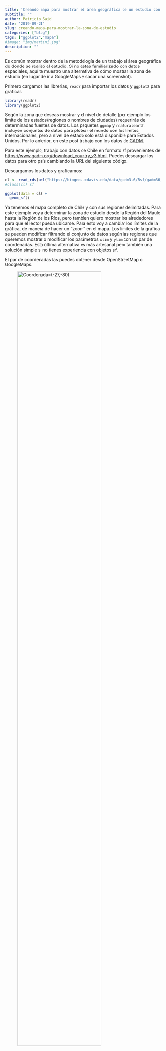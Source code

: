 ```yaml
---
title: 'Creando mapa para mostrar el área geográfica de un estudio con estilo paper'
subtitle: ""
author: Patricio Said
date: '2019-09-21'
slug: creando-mapa-para-mostrar-la-zona-de-estudio
categories: ["blog"]
tags: ["ggplot2","mapa"]
#image: "img/martini.jpg"
description: ""
---
```


Es común mostrar dentro de la metodología de un trabajo el área geográfica de donde se realizó el estudio. Si no estas familiarizado con datos espaciales, aquí te muestro una alternativa de cómo mostrar la zona de estudio (en lugar de ir a GoogleMaps y sacar una screenshot).  

Primero cargamos las librerias, `readr` para importar los datos y `ggplot2` para graficar.  


```r
library(readr)
library(ggplot2)
```

Según la zona que deseas mostrar y el nivel de detalle (por ejemplo los límite de los estados/regiones o nombres de ciudades) requerirás de determinadas fuentes de datos. Los paquetes `ggmap` y `rnaturalearth` incluyen conjuntos de datos para plotear el mundo con los límites internacionales, pero a nivel de estado solo está disponible para Estados Unidos.  Por lo anterior, en este post trabajo con los datos de [GADM](www.gadm.org). 

Para este ejemplo, trabajo con datos de Chile en formato sf provenientes de <https://www.gadm.org/download_country_v3.html>. Puedes descargar los datos para otro país cambiando la URL del siguiente código.  

Descargamos los datos y graficamos:  

```r
cl <- read_rds(url("https://biogeo.ucdavis.edu/data/gadm3.6/Rsf/gadm36_CHL_1_sf.rds"))
#class(cl) sf

ggplot(data = cl) +
  geom_sf()
```

Ya tenemos el mapa completo de Chile y con sus regiones delimitadas. Para este ejemplo voy a determinar la zona de estudio desde la Región del Maule hasta la Región de los Ríos, pero tambíen quiero mostrar los alrededores para que el lector pueda ubicarse. Para esto voy a cambiar los límites de la gráfica, de manera de hacer un "zoom" en el mapa. Los límites de la gráfica se pueden modificar filtrando el conjunto de datos según las regiones que queremos mostrar o modificar los parámetros `xlim` y `ylim` con un par de coordenadas. Esta última alternativa es más artesanal pero también una solución simple si no tienes experiencia con objetos `sf`.  

El par de coordenadas las puedes obtener desde OpenStreetMap o GoogleMaps.  

![Coordenada=(-27,-80)](public/post/2019-09-21-creando-mapa-para-mostrar-la-zona-de-estudio.en_files/figure-html/punto1.PNG){width=80%}  

El límite superior lo determiné en la coordenada (-27,-80) y el inferior en (-42,-67). En `ggplot()` queda de la siguiente forma:  


```r
ggplot(data = cl) +
  geom_sf(fill ="white")+
  coord_sf(xlim = c(-67, -80), ylim = c(-42, -27))
```

Con `geom_rect()` dibujo un rectángulo:  

```r
ggplot(data = cl) +
  geom_sf(fill ="white")+
  coord_sf(xlim = c(-67, -80), ylim = c(-42, -27))+
  geom_rect(xmin = -74.8, xmax = -70, ymin = -40.65, ymax = -34.7, 
            fill = NA, colour = "black", size = 1)
```

Para finalizar, con la librería `ggspatial` y su función `annotation_north_arrow()` se puede incluir una flecha. Y de manera rústica agrego manualmente algunos nombres de ciudades de referencia por medio de la función `annotate()`.  


```r
library(ggspatial)
ggplot(data = cl) +
  geom_sf(fill = "white") +
  annotation_scale(location = "bl", width_hint = 0.7) +  # añadir barra de escala
  annotation_north_arrow(location = "bl", which_north = "true",  # añadir flecha
                         pad_x = unit(0, "in"), pad_y = unit(0.3, "in"),
                         style = north_arrow_fancy_orienteering) +
  coord_sf(xlim = c(-67, -80), ylim = c(-42, -28))+  #limite del mapa 
  geom_rect(xmin = -74.8, xmax = -70, ymin = -40.65, ymax = -34.7,  # añado un rectángulo de bordes negros
            fill = NA, colour = "black", size = 1)+
  annotate(geom = "text", label = "O c é a n o   P a c í f i c o",  # agrego texto para indicar zonas
           x = -79, y = -34, fontface = "italic",
           color = "grey22", size = 4, angle = 90)+
  annotate(geom = "text", label = "Coquimbo",   # agrego ciudades
           x = -71.34, y = -29.9,
           color = "grey22", size = 3)+
  annotate(geom = "text", label = "Santiago",  
           x = -69.60, y = -33.43,
           color = "grey22", size = 3)+
  annotate(geom = "text", label = "Los Ángeles", 
           x = -71.24, y = -37.46,
           color = "grey22", size = 3)+
  annotate(geom = "text", label = "Zona de estudio",  
           x = -75.4, y = -37.675, fontface = c("bold"), angle = 90,
           color = "grey22", size = 3)+
  xlab("Longitud") + ylab("Latitud")+ # título  de los ejes
  theme_bw()
```

Guardamos la gráfica con `ggsave()`:  

```r
ggsave("mapa.png", width = 6, height = 8, dpi = "screen")
```



También puedes mostrar el área de estudio de manera interactiva y simple mediante **Leaftle**:  


```r
library(leaflet)
leaflet() %>% addTiles() %>% 
  setView(-77.344, -34.597, zoom = 5) %>% 
    addRectangles(
    lng1= -74.575, lat1=-34.886,  
    lng2= -70.192, lat2=-40.830, 
    fillColor = "transparent") %>% 
  addProviderTiles(providers$Stamen.Toner)
```


```r
library(leaflet)
leaflet() %>% addTiles() %>% 
  setView(-77.344, -34.597, zoom = 5) %>%
    addRectangles(
    lng1= -74.575, lat1=-34.886,  
    lng2= -70.192, lat2=-40.830, 
    fillColor = "transparent") %>% 
  addProviderTiles(providers$Stamen.Toner)
```

